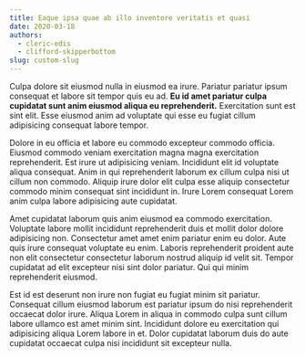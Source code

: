 ```yaml
---
title: Eaque ipsa quae ab illo inventore veritatis et quasi
date: 2020-03-18
authors:
  - cleric-edis
  - clifford-skipperbottom
slug: custom-slug
---
```


Culpa dolore sit eiusmod nulla in eiusmod ea irure. Pariatur pariatur ipsum
consequat et labore sit tempor quis eu ad. **Eu id amet pariatur culpa cupidatat
sunt anim eiusmod aliqua eu reprehenderit.** Exercitation sunt est sint elit.
Esse eiusmod anim ad voluptate qui esse eu fugiat cillum adipisicing consequat
labore tempor.

Dolore in eu officia et labore eu commodo excepteur commodo officia. Eiusmod
commodo veniam exercitation magna magna exercitation reprehenderit. Est irure ut
adipisicing veniam. Incididunt elit id voluptate aliqua consequat. Anim in qui
reprehenderit laborum ex cillum culpa nisi ut cillum non commodo. Aliquip irure
dolor elit culpa esse aliquip consectetur commodo minim consequat sint
incididunt in. Irure Lorem consequat Lorem anim culpa labore adipisicing aute
cupidatat.

Amet cupidatat laborum quis anim eiusmod ea commodo exercitation. Voluptate
labore mollit incididunt reprehenderit duis et mollit dolor dolore adipisicing
non. Consectetur amet amet enim pariatur enim eu dolor. Aute quis irure
consequat voluptate eu enim. Laboris reprehenderit proident aute non elit
consectetur consectetur laborum nostrud aliquip id velit sit. Tempor cupidatat
ad elit excepteur nisi sint dolor pariatur. Qui qui minim reprehenderit eiusmod.

Est id est deserunt non irure non fugiat eu fugiat minim sit pariatur. Consequat
cillum eiusmod laborum est pariatur ipsum do nisi reprehenderit occaecat dolor
irure. Aliqua Lorem in aliqua in commodo culpa sunt cillum labore ullamco est
amet minim sint. Incididunt dolore eu exercitation qui adipisicing aliqua Lorem
labore in et. Dolor cupidatat laborum duis do aute cupidatat occaecat culpa nisi
incididunt sit excepteur nulla.
